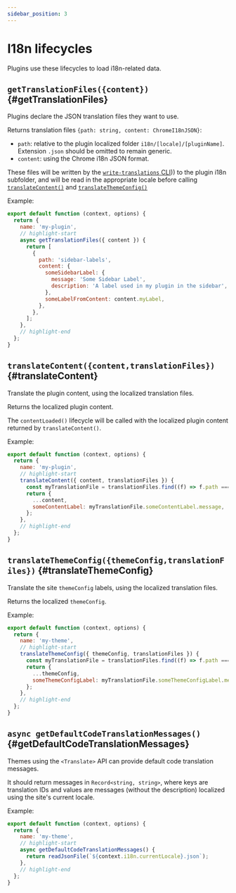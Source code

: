 ```yaml
---
sidebar_position: 3
---
```


# I18n lifecycles

Plugins use these lifecycles to load i18n-related data.

## `getTranslationFiles({content})` {#getTranslationFiles}

Plugins declare the JSON translation files they want to use.

Returns translation files `{path: string, content: ChromeI18nJSON}`:

- `path`: relative to the plugin localized folder `i18n/[locale]/[pluginName]`. Extension `.json` should be omitted to remain generic.
- `content`: using the Chrome i18n JSON format.

These files will be written by the [`write-translations` CLI](../../cli.mdx#docusaurus-write-translations-sitedir))) to the plugin i18n subfolder, and will be read in the appropriate locale before calling [`translateContent()`](#translateContent) and [`translateThemeConfig()`](#translateThemeConfig)

Example:

```js title="my-plugin.js"
export default function (context, options) {
  return {
    name: 'my-plugin',
    // highlight-start
    async getTranslationFiles({ content }) {
      return [
        {
          path: 'sidebar-labels',
          content: {
            someSidebarLabel: {
              message: 'Some Sidebar Label',
              description: 'A label used in my plugin in the sidebar',
            },
            someLabelFromContent: content.myLabel,
          },
        },
      ];
    },
    // highlight-end
  };
}
```

## `translateContent({content,translationFiles})` {#translateContent}

Translate the plugin content, using the localized translation files.

Returns the localized plugin content.

The `contentLoaded()` lifecycle will be called with the localized plugin content returned by `translateContent()`.

Example:

```js title="my-plugin.js"
export default function (context, options) {
  return {
    name: 'my-plugin',
    // highlight-start
    translateContent({ content, translationFiles }) {
      const myTranslationFile = translationFiles.find((f) => f.path === 'myTranslationFile');
      return {
        ...content,
        someContentLabel: myTranslationFile.someContentLabel.message,
      };
    },
    // highlight-end
  };
}
```

## `translateThemeConfig({themeConfig,translationFiles})` {#translateThemeConfig}

Translate the site `themeConfig` labels, using the localized translation files.

Returns the localized `themeConfig`.

Example:

```js title="my-plugin.js"
export default function (context, options) {
  return {
    name: 'my-theme',
    // highlight-start
    translateThemeConfig({ themeConfig, translationFiles }) {
      const myTranslationFile = translationFiles.find((f) => f.path === 'myTranslationFile');
      return {
        ...themeConfig,
        someThemeConfigLabel: myTranslationFile.someThemeConfigLabel.message,
      };
    },
    // highlight-end
  };
}
```

## `async getDefaultCodeTranslationMessages()` {#getDefaultCodeTranslationMessages}

Themes using the `<Translate>` API can provide default code translation messages.

It should return messages in `Record<string, string>`, where keys are translation IDs and values are messages (without the description) localized using the site's current locale.

Example:

```js title="my-plugin.js"
export default function (context, options) {
  return {
    name: 'my-theme',
    // highlight-start
    async getDefaultCodeTranslationMessages() {
      return readJsonFile(`${context.i18n.currentLocale}.json`);
    },
    // highlight-end
  };
}
```
